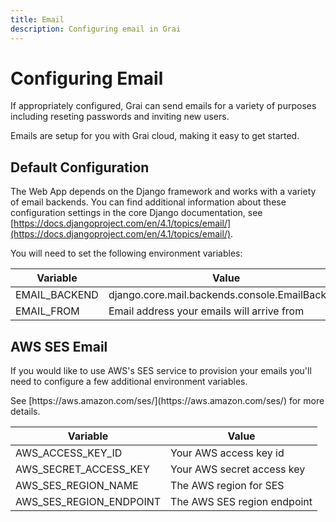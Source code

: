 ```yaml
---
title: Email
description: Configuring email in Grai
---
```



# Configuring Email

If appropriately configured, Grai can send emails for a variety of purposes including reseting passwords and inviting new users.

<Callout type="info" emoji="ℹ️">
  Emails are setup for you with Grai cloud, making it easy to get started.
</Callout>

## Default Configuration

The Web App depends on the Django framework and works with a variety of email backends.
You can find additional information about these configuration settings in the core Django documentation, see [https://docs.djangoproject.com/en/4.1/topics/email/](https://docs.djangoproject.com/en/4.1/topics/email/).

You will need to set the following environment variables:

| Variable      | Value                                          |
| ------------- | ---------------------------------------------- |
| EMAIL_BACKEND | django.core.mail.backends.console.EmailBackend |
| EMAIL_FROM    | Email address your emails will arrive from     |

## AWS SES Email

If you would like to use AWS's SES service to provision your emails you'll need to configure a few
additional environment variables.

<Callout type="info" emoji="ℹ️">
  See [https://aws.amazon.com/ses/](https://aws.amazon.com/ses/) for more
  details.
</Callout>

| Variable                | Value                       |
| ----------------------- | --------------------------- |
| AWS_ACCESS_KEY_ID       | Your AWS access key id      |
| AWS_SECRET_ACCESS_KEY   | Your AWS secret access key  |
| AWS_SES_REGION_NAME     | The AWS region for SES      |
| AWS_SES_REGION_ENDPOINT | The AWS SES region endpoint |
